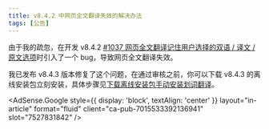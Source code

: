 ```yaml
---
title: v8.4.2 中网页全文翻译失效的解决办法
tags: [公告]
---
```



由于我的疏忽，在开发 v8.4.2 [#1037 网页全文翻译记住用户选择的双语 / 译文 / 原文选项](https://github.com/lmk123/crx-selection-translate/issues/1037)时引入了一个 bug，导致网页全文翻译失效。

我已发布 v8.4.3 版本修复了这个问题，在通过审核之前，你可以下载 v8.4.3 的离线安装包立刻安装，具体步骤见[下载离线安装包手动安装划词翻译](/docs/install/#offline)。

<!--truncate-->

<AdSense.Google
  style={{ display: 'block', textAlign: 'center' }}
  layout="in-article"
  format="fluid"
  client="ca-pub-7015533392136941"
  slot="7527831842"
/>
